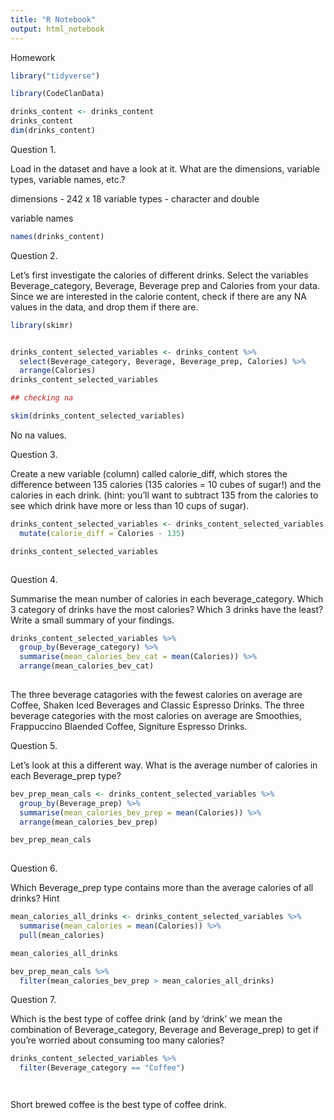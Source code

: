 ```yaml
---
title: "R Notebook"
output: html_notebook
---
```


Homework

```r
library("tidyverse")
```


```r
library(CodeClanData)
```



```r
drinks_content <- drinks_content 
drinks_content
dim(drinks_content)

```

Question 1.

Load in the dataset and have a look at it. What are the dimensions, variable types, variable names, etc.?

dimensions - 242 x 18
variable types - character and double

variable names

```r
names(drinks_content)
```



Question 2.

Let’s first investigate the calories of different drinks. Select the variables Beverage_category, Beverage, Beverage prep and Calories from your data. Since we are interested in the calorie content, check if there are any NA values in the data, and drop them if there are.

```r
library(skimr)


drinks_content_selected_variables <- drinks_content %>% 
  select(Beverage_category, Beverage, Beverage_prep, Calories) %>% 
  arrange(Calories)
drinks_content_selected_variables

## checking na

skim(drinks_content_selected_variables)

```


No na values.



Question 3.

Create a new variable (column) called calorie_diff, which stores the difference between 135 calories (135 calories = 10 cubes of sugar!) and the calories in each drink. (hint: you’ll want to subtract 135 from the calories to see which drink have more or less than 10 cups of sugar).



```r

drinks_content_selected_variables <- drinks_content_selected_variables %>% 
  mutate(calorie_diff = Calories - 135)

drinks_content_selected_variables



```




Question 4.

Summarise the mean number of calories in each beverage_category. Which 3 category of drinks have the most calories? Which 3 drinks have the least? Write a small summary of your findings.

```r

drinks_content_selected_variables %>% 
  group_by(Beverage_category) %>% 
  summarise(mean_calories_bev_cat = mean(Calories)) %>% 
  arrange(mean_calories_bev_cat)
  

```

The three beverage catagories with the fewest calories on average are Coffee, Shaken Iced Beverages and Classic Espresso Drinks.
The three beverage categories with the most calories on average are Smoothies, Frappuccino Blaended Coffee, Signiture Espresso Drinks.




Question 5.

Let’s look at this a different way. What is the average number of calories in each Beverage_prep type?


```r
bev_prep_mean_cals <- drinks_content_selected_variables %>% 
  group_by(Beverage_prep) %>% 
  summarise(mean_calories_bev_prep = mean(Calories)) %>% 
  arrange(mean_calories_bev_prep) 

bev_prep_mean_cals
  
```




Question 6.

Which Beverage_prep type contains more than the average calories of all drinks?
Hint

```r



mean_calories_all_drinks <- drinks_content_selected_variables %>% 
  summarise(mean_calories = mean(Calories)) %>% 
  pull(mean_calories)

mean_calories_all_drinks

bev_prep_mean_cals %>% 
  filter(mean_calories_bev_prep > mean_calories_all_drinks)


```



Question 7.

Which is the best type of coffee drink (and by ‘drink’ we mean the combination of Beverage_category, Beverage and Beverage_prep) to get if you’re worried about consuming too many calories?

```r
drinks_content_selected_variables %>% 
  filter(Beverage_category == "Coffee")




```



Short brewed coffee is the best type of coffee drink.
